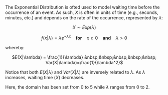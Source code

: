 The Exponential Distribution is ofted used to model waiting time before the occurrence of an event. As such, $X$ is often in units of time (e.g., seconds, minutes, etc.) and depends on the rate of the occurrence, represented by $\lambda$:

<center> $X \sim Exp(\lambda)$

$f(x|\lambda) = \lambda e^{-\lambda x}$ &nbsp;&nbsp; <b>for</b> &nbsp;&nbsp; $x \geq 0$ &nbsp;&nbsp; <b>and</b> &nbsp;&nbsp; $\lambda > 0$ </center>

whereby:

<center> $E(X|\lambda) = \frac{1}{\lambda} &nbsp;&nbsp;&nbsp;&nbsp;&nbsp; Var(X|\lambda)=\frac{1}{\lambda^2}$ </center>

Notice that both $E(X|\lambda)$ and $Var(X|\lambda)$ are inversely related to $\lambda$. As $\lambda$ increases, waiting time ($X$) decreases.

Here, the domain has been set from 0 to 5 while $\lambda$ ranges from 0 to 2.